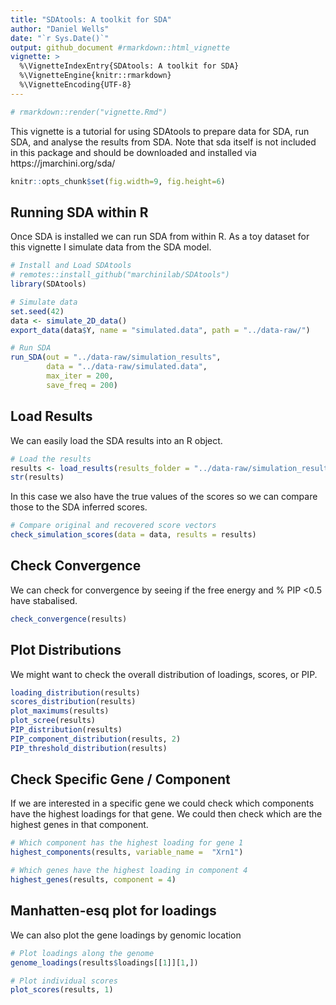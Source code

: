 ```yaml
---
title: "SDAtools: A toolkit for SDA"
author: "Daniel Wells"
date: "`r Sys.Date()`"
output: github_document #rmarkdown::html_vignette
vignette: >
  %\VignetteIndexEntry{SDAtools: A toolkit for SDA}
  %\VignetteEngine{knitr::rmarkdown}
  %\VignetteEncoding{UTF-8}
---
```

```r
# rmarkdown::render("vignette.Rmd")
```

This vignette is a tutorial for using SDAtools to prepare data for SDA, run SDA, and analyse the results from SDA.
Note that sda itself is not included in this package and should be downloaded and installed via https://jmarchini.org/sda/

```r
knitr::opts_chunk$set(fig.width=9, fig.height=6)
```

## Running SDA within R
Once SDA is installed we can run SDA from within R.
As a toy dataset for this vignette I simulate data from the SDA model.

```r
# Install and Load SDAtools
# remotes::install_github("marchinilab/SDAtools")
library(SDAtools)

# Simulate data
set.seed(42)
data <- simulate_2D_data()
export_data(data$Y, name = "simulated.data", path = "../data-raw/")
```

```r
# Run SDA
run_SDA(out = "../data-raw/simulation_results",
        data = "../data-raw/simulated.data",
        max_iter = 200,
        save_freq = 200)
```

## Load Results
We can easily load the SDA results into an R object.
```r
# Load the results
results <- load_results(results_folder = "../data-raw/simulation_results", data_path = "../data-raw/")
str(results)
```

In this case we also have the true values of the scores so we can compare those to the SDA inferred scores.
```r
# Compare original and recovered score vectors
check_simulation_scores(data = data, results = results)
```


## Check Convergence
We can check for convergence by seeing if the free energy and % PIP <0.5 have stabalised.

```r
check_convergence(results)
```

## Plot Distributions

We might want to check the overall distribution of loadings, scores, or PIP.

```r
loading_distribution(results)
scores_distribution(results)
plot_maximums(results)
plot_scree(results)
PIP_distribution(results)
PIP_component_distribution(results, 2)
PIP_threshold_distribution(results)
```

## Check Specific Gene / Component
If we are interested in a specific gene we could check which components have the highest loadings for that gene. We could then check which are the highest genes in that component.

```r
# Which component has the highest loading for gene 1
highest_components(results, variable_name =  "Xrn1")

# Which genes have the highest loading in component 4
highest_genes(results, component = 4)
```

## Manhatten-esq plot for loadings
We can also plot the gene loadings by genomic location

```r
# Plot loadings along the genome
genome_loadings(results$loadings[[1]][1,])

# Plot individual scores
plot_scores(results, 1)
```

